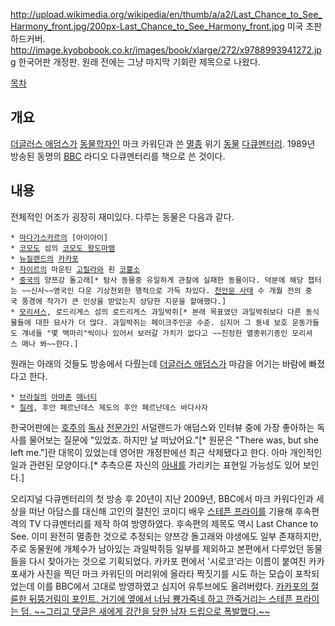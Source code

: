 http://upload.wikimedia.org/wikipedia/en/thumb/a/a2/Last_Chance_to_See_Harmony_front.jpg/200px-Last_Chance_to_See_Harmony_front.jpg
미국 초판 하드커버.
http://image.kyobobook.co.kr/images/book/xlarge/272/x9788993941272.jpg
한국어판 개정판. 원래 전에는 그냥 마지막 기회란 제목으로 나왔다.

[[목차]]
== 개요 ==
[[더글러스 애덤스]]가 [[동물학자]]인 마크 카워딘과 쓴 [[멸종]] 위기 [[동물]] [[다큐멘터리]]. 1989년  방송된 동명의 [[BBC]] 라디오 다큐멘터리를 책으로 쓴 것이다.
== 내용 ==
전체적인 어조가 굉장히 재미있다. 다루는 동물은 다음과 같다.

 * [[마다가스카르]]의 [아이아이]
 * [[코모도]] 섬의 [[코모도 왕도마뱀]]
 * [[뉴질랜드]]의 [[카카포]]
 * [[자이르]]의 마운틴 [[고릴라]]와 흰 [[코뿔소]]
 * [[중국]]의 양쯔강 돌고래[* 탐사 동물중 유일하게 관찰에 실패한 동물이다. 덕분에 해당 챕터는 ~~신사~~영국인 다운 기상천외한 행적으로 가득 차있다. [[천안문 사태]] 수 개월 전의 중국 풍경에 작가가 큰 인상을 받았는지 상당한 지문을 할애했다.]
 * [[모리셔스]], 로드리게스 섬의 로드리게스 과일박쥐[* 본래 목표였던 과일박쥐보다 다른 동식물들에 대한 묘사가 더 많다. 과일박쥐는 페이크주인공 수준. 심지어 그 동네 보호 운동가들도 걔네들 "몇 백마리"씩이나 있어서 보러갈 가치가 없다고 ~~진정한 멸종위기종인 모리셔스 매나 봐~~한다.]

원래는 아래의 것들도 방송에서 다뤘는데 [[더글러스 애덤스]]가 마감을 어기는 바람에 빠졌다고 한다.

 * [[브라질]]의 [[아마존]] [[매너티]]
 * [[칠레]], 후안 페르난데스 제도의 후안 페르난데스 바다사자

한국어판에는 [[호주]]의 [[독사]] [[전문가]]인 서덜랜드가 애덤스와 인터뷰 중에 가장 좋아하는 독사를 물어보는 질문에 "있었죠. 하지만 날 떠났어요."[* 원문은 "There was, but she left me."]란 대목이 있었는데 영어판 개정판에선 최근 삭제됐다고 한다. 아마 개인적인 일과 관련된 모양이다.[* 추측으론 자신의 [[아내]]를 가리키는 표현일 가능성도 있어 보인다.]

오리지널 다큐멘터리의 첫 방송 후 20년이 지난 2009년, BBC에서 마크 카워다인과 세상을 떠난 아담스를 대신해 고인의 절친인 코미디 배우 [[스테픈 프라이]]를 기용해 후속편 격의 TV 다큐멘터리를 제작 하여 방영하였다. 후속편의 제목도 역시 Last Chance to See. 이미 완전히 멸종한 것으로 추정되는 양쯔강 돌고래와 야생에도 일부 존재하지만, 주로 동물원에 개체수가 남아있는 과일박쥐등 일부를 제외하고 본편에서 다루었던 동물들을 다시 찾아가는 것으로 기획되었다. 카카포 편에서 '시로코'라는 이름이 붙여진 카카포새가 사진을 찍던 마크 카워딘의 머리위에 올라타 짝짓기를 시도 하는 모습이 포착되었는데 이를 BBC에서 고대로 방영하였고 심지어 유투브에도 올려버렸다. [http://www.youtube.com/watch?v=9T1vfsHYiKY/ 카카포의 절륜한 뒤뚱거림이 포인트. 거기에 옆에서 너님 뿅가죽네 하고 깐죽거리는 스테픈 프라이는 덤. ~~그리고 댓글은 새에게 강간을 당한 남자 드립으로 폭발했다.~~]
